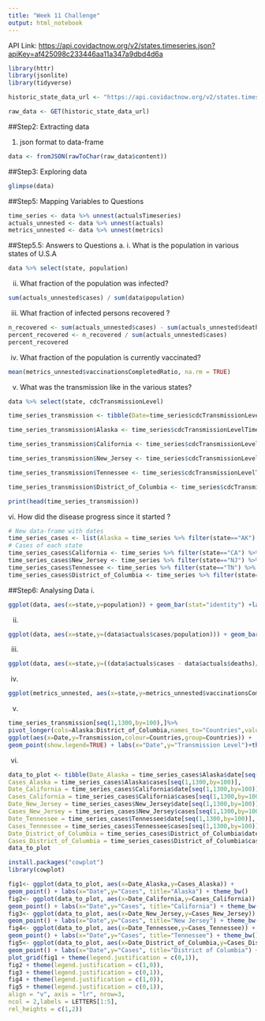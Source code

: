 ```yaml
---
title: "Week 11 Challenge"
output: html_notebook
---
```


API Link: <https://api.covidactnow.org/v2/states.timeseries.json?apiKey=af425098c233446aa11a347a9dbd4d6a>

```r
library(httr)
library(jsonlite)
library(tidyverse)
```

```r
historic_state_data_url <- "https://api.covidactnow.org/v2/states.timeseries.json?apiKey=af425098c233446aa11a347a9dbd4d6a"

raw_data <- GET(historic_state_data_url)
```

##Step2: Extracting data

1.  json format to data-frame

```r
data <- fromJSON(rawToChar(raw_data$content))
```

##Step3: Exploring data

```r
glimpse(data)
```

##Step5: Mapping Variables to Questions

```r
time_series <- data %>% unnest(actualsTimeseries)
actuals_unnested <- data %>% unnest(actuals)
metrics_unnested <- data %>% unnest(metrics)
```

##Step5.5: Answers to Questions a. i. What is the population in various states of U.S.A

```r
data %>% select(state, population)
```

ii. What fraction of the population was infected?

```r
sum(actuals_unnested$cases) / sum(data$population)
```

iii. What fraction of infected persons recovered ?

```r
n_recovered <- sum(actuals_unnested$cases) - sum(actuals_unnested$deaths)
percent_recovered <- n_recovered / sum(actuals_unnested$cases)
percent_recovered
```

iv. What fraction of the population is currently vaccinated?

```r
mean(metrics_unnested$vaccinationsCompletedRatio, na.rm = TRUE)
```

v.  What was the transmission like in the various states?

```r
data %>% select(state, cdcTransmissionLevel)
```

```r
time_series_transmission <- tibble(Date=time_series$cdcTransmissionLevelTimeseries[[which(data$state=="CA")]]$date)

time_series_transmission$Alaska <- time_series$cdcTransmissionLevelTimeseries[[which(data$state=="AK")]]$cdcTransmissionLevel

time_series_transmission$California <- time_series$cdcTransmissionLevelTimeseries[[which(data$state=="CA")]]$cdcTransmissionLevel

time_series_transmission$New_Jersey <- time_series$cdcTransmissionLevelTimeseries[[which(data$state=="NJ")]]$cdcTransmissionLevel

time_series_transmission$Tennessee <- time_series$cdcTransmissionLevelTimeseries[[which(data$state=="TN")]]$cdcTransmissionLevel

time_series_transmission$District_of_Columbia <- time_series$cdcTransmissionLevelTimeseries[[which(data$state=="DC")]]$cdcTransmissionLevel

print(head(time_series_transmission))
```

vi\. How did the disease progress since it started ?

```r
# New data-frame with dates
time_series_cases <- list(Alaska = time_series %>% filter(state=="AK") %>% select(date,cases))
# Cases of each state
time_series_cases$California <- time_series %>% filter(state=="CA") %>% select(date,cases)
time_series_cases$New_Jersey <- time_series %>% filter(state=="NJ") %>% select(date,cases)
time_series_cases$Tennessee <- time_series %>% filter(state=="TN") %>% select(date,cases)
time_series_cases$District_of_Columbia <- time_series %>% filter(state=="DC") %>% select(date,cases)
```

##Step6: Analysing Data
i.

```r
ggplot(data, aes(x=state,y=population)) + geom_bar(stat="identity") +labs(x="States",y="Population") + theme_bw()
```

ii. 
```r
ggplot(data, aes(x=state,y=(data$actuals$cases/population))) + geom_bar(stat="identity") + labs(x="States",y="Infected (%)")+theme_bw()

```

iii.
```r
ggplot(data, aes(x=state,y=((data$actuals$cases - data$actuals$deaths)/population))) + geom_bar(stat="identity") + labs(x="States",y="Recovered (%)")+theme_bw()
```
iv. 
```r
ggplot(metrics_unnested, aes(x=state,y=metrics_unnested$vaccinationsCompletedRatio)) + geom_bar(stat="identity") + labs(x="States",y="Vaccinated (%)")+theme_bw()
```

v.
```r
time_series_transmission[seq(1,1300,by=100),]%>%
pivot_longer(cols=Alaska:District_of_Columbia,names_to="Countries",values_to="Transmission") %>%
ggplot(aes(x=Date,y=Transmission,colour=Countries,group=Countries)) +
geom_point(show.legend=TRUE) + labs(x="Date",y="Transmission Level")+theme_bw()
```

vi.
```r
data_to_plot <- tibble(Date_Alaska = time_series_cases$Alaska$date[seq(1,1300,by=100)],
Cases_Alaska = time_series_cases$Alaska$cases[seq(1,1300,by=100)],
Date_California = time_series_cases$California$date[seq(1,1300,by=100)],
Cases_California = time_series_cases$California$cases[seq(1,1300,by=100)],
Date_New_Jersey = time_series_cases$New_Jersey$date[seq(1,1300,by=100)],
Cases_New_Jersey = time_series_cases$New_Jersey$cases[seq(1,1300,by=100)],
Date_Tennessee = time_series_cases$Tennessee$date[seq(1,1300,by=100)],
Cases_Tennessee = time_series_cases$Tennessee$cases[seq(1,1300,by=100)],
Date_District_of_Columbia = time_series_cases$District_of_Columbia$date[seq(1,1300,by=100)],
Cases_District_of_Columbia = time_series_cases$District_of_Columbia$cases[seq(1,1300,by=100)])
data_to_plot
```

```r
install.packages("cowplot")
library(cowplot)
```
```r
fig1<- ggplot(data_to_plot, aes(x=Date_Alaska,y=Cases_Alaska)) +
geom_point() + labs(x="Date",y="Cases", title="Alaska") + theme_bw()
fig2<- ggplot(data_to_plot, aes(x=Date_California,y=Cases_California)) +
geom_point() + labs(x="Date",y="Cases", title="California") + theme_bw()
fig3<- ggplot(data_to_plot, aes(x=Date_New_Jersey,y=Cases_New_Jersey)) +
geom_point() + labs(x="Date",y="Cases", title="New Jersey") + theme_bw()
fig4<- ggplot(data_to_plot, aes(x=Date_Tennessee,y=Cases_Tennessee)) +
geom_point() + labs(x="Date",y="Cases", title="Tennessee") + theme_bw()
fig5<- ggplot(data_to_plot, aes(x=Date_District_of_Columbia,y=Cases_District_of_Columbia)) +
geom_point() + labs(x="Date",y="Cases", title="District of Columbia") + theme_bw()
plot_grid(fig1 + theme(legend.justification = c(0,1)),
fig2 + theme(legend.justification = c(1,0)),
fig3 + theme(legend.justification = c(0,1)),
fig4 + theme(legend.justification = c(1,0)),
fig5 + theme(legend.justification = c(0,1)),
align = "v", axis = "lr", nrow=3,
ncol = 2,labels = LETTERS[1:5],
rel_heights = c(1,2))
```

